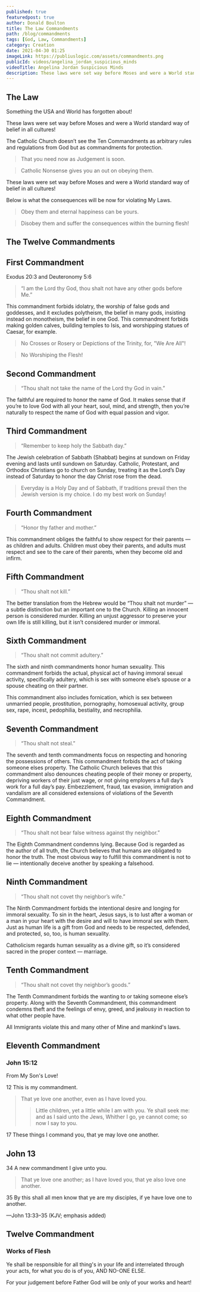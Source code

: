 ```yaml
---
published: true
featuredpost: true
author: Donald Boulton
title: The Law Commandments
path: /blog/commandments
tags: [God, Law, Commandments]
category: Creation
date: 2021-04-30 01:25
imageLink: https://publiuslogic.com/assets/commandments.png
publicId: videos/angelina_jordan_suspicious_minds
videoTitle: Angelina Jordan Suspicious Minds
description: These laws were set way before Moses and were a World standard way of belief in all cultures! Abide by them or your life is a lie!
---
```


## The Law

Something the USA and World has forgotten about!

These laws were set way before Moses and were a World standard way of belief in all cultures!

The Catholic Church doesn’t see the Ten Commandments as arbitrary rules and regulations from God but as commandments for protection.

> That you need now as Judgement is soon.

> Catholic Nonsense gives you an out on obeying them.

<Section>

These laws were set way before Moses and were a World standard way of belief in all cultures!

Below is what the consequences will be now for violating My Laws.

</Section>

<Section>

> Obey them and eternal happiness can be yours.

> Disobey them and suffer the consequences within the burning flesh!

</Section>

## The Twelve Commandments

## First Commandment

<Section>

Exodus 20:3 and Deuteronomy 5:6

> “I am the Lord thy God, thou shalt not have any other gods before Me.”

This commandment forbids idolatry, the worship of false gods and goddesses, and it excludes polytheism, the belief in many gods, insisting instead on monotheism, the belief in one God. This commandment forbids making golden calves, building temples to Isis, and worshipping statues of Caesar, for example.

> No Crosses or Rosery or Depictions of the Trinity, for, "We Are All"!

> No Worshiping the Flesh!

</Section>

## Second Commandment

<Section>

> “Thou shalt not take the name of the Lord thy God in vain.”

The faithful are required to honor the name of God. It makes sense that if you’re to love God with all your heart, soul, mind, and strength, then you’re naturally to respect the name of God with equal passion and vigor.

</Section>

## Third Commandment

<Section>

> “Remember to keep holy the Sabbath day.”

The Jewish celebration of Sabbath (Shabbat) begins at sundown on Friday evening and lasts until sundown on Saturday. Catholic, Protestant, and Orthodox Christians go to church on Sunday, treating it as the Lord’s Day instead of Saturday to honor the day Christ rose from the dead.

> Everyday is a Holy Day and of Sabbath, If traditions prevail then the Jewish version is my choice. I do my best work on Sunday!

</Section>

## Fourth Commandment

<Section>

> “Honor thy father and mother.”

This commandment obliges the faithful to show respect for their parents — as children and adults. Children must obey their parents, and adults must respect and see to the care of their parents, when they become old and infirm.

</Section>

## Fifth Commandment

<Section>

> “Thou shalt not kill.”

The better translation from the Hebrew would be “Thou shalt not murder” — a subtle distinction but an important one to the Church. Killing an innocent person is considered murder. Killing an unjust aggressor to preserve your own life is still killing, but it isn’t considered murder or immoral.

</Section>

## Sixth Commandment

<Section>

> “Thou shalt not commit adultery.”

The sixth and ninth commandments honor human sexuality. This commandment forbids the actual, physical act of having immoral sexual activity, specifically adultery, which is sex with someone else’s spouse or a spouse cheating on their partner.

This commandment also includes fornication, which is sex between unmarried people, prostitution, pornography, homosexual activity, group sex, rape, incest, pedophilia, bestiality, and necrophilia.

</Section>

## Seventh Commandment

<Section>

> “Thou shalt not steal.”

The seventh and tenth commandments focus on respecting and honoring the possessions of others.
This commandment forbids the act of taking someone elses property.
The Catholic Church believes that this commandment also denounces cheating people of their money or property, depriving workers of their just wage, or not giving employers a full day’s work for a full day’s pay.
Embezzlement, fraud, tax evasion, immigration and vandalism are all considered extensions of violations of the Seventh Commandment.

</Section>

## Eighth Commandment

<Section>

> “Thou shalt not bear false witness against thy neighbor.”

The Eighth Commandment condemns lying. Because God is regarded as the author of all truth, the Church believes that humans are obligated to honor the truth. The most obvious way to fulfill this commandment is not to lie — intentionally deceive another by speaking a falsehood.

</Section>

## Ninth Commandment

<Section>

> “Thou shalt not covet thy neighbor’s wife.”

The Ninth Commandment forbids the intentional desire and longing for immoral sexuality. To sin in the heart, Jesus says, is to lust after a woman or a man in your heart with the desire and will to have immoral sex with them. Just as human life is a gift from God and needs to be respected, defended, and protected, so, too, is human sexuality.

Catholicism regards human sexuality as a divine gift, so it’s considered sacred in the proper context — marriage.

</Section>

## Tenth Commandment

<Section>

> “Thou shalt not covet thy neighbor’s goods.”

The Tenth Commandment forbids the wanting to or taking someone else’s property.
Along with the Seventh Commandment, this commandment condemns theft and the feelings of envy, greed, and jealousy in reaction to what other people have.

All Immigrants violate this and many other of Mine and mankind's laws.

</Section>

## Eleventh Commandment

### John 15:12

<Section>

From My Son's Love!

12 This is my commandment.

> That ye love one another, even as I have loved you.
>
> > Little children, yet a little while I am with you. Ye shall seek me: and as I said unto the Jews, Whither I go, ye cannot come; so now I say to you.

17 These things I command you, that ye may love one another.

</Section>

## John 13

<Section>

34 A new commandment I give unto you.

> That ye love one another; as I have loved you, that ye also love one another.

35 By this shall all men know that ye are my disciples, if ye have love one to another.

—John 13:33–35 (KJV; emphasis added)

</Section>

<Section>

## Twelve Commandment

### Works of Flesh

Ye shall be responsible for all thing's in your life and interrelated through your acts, for what you do is of you, AND NO-ONE ELSE.

</Section>

For your judgement before Father God will be only of your works and heart!

<WavyHr className="mt-1 mb-1 text-fuchsia-600" />
